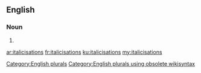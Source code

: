 ==English==

===Noun===
{{head|en}}

# {{plural of|italicisation}}

[[Category:English plurals]][[Category:English plurals using obsolete wikisyntax]]

[[ar:italicisations]]
[[fr:italicisations]]
[[ku:italicisations]]
[[my:italicisations]]